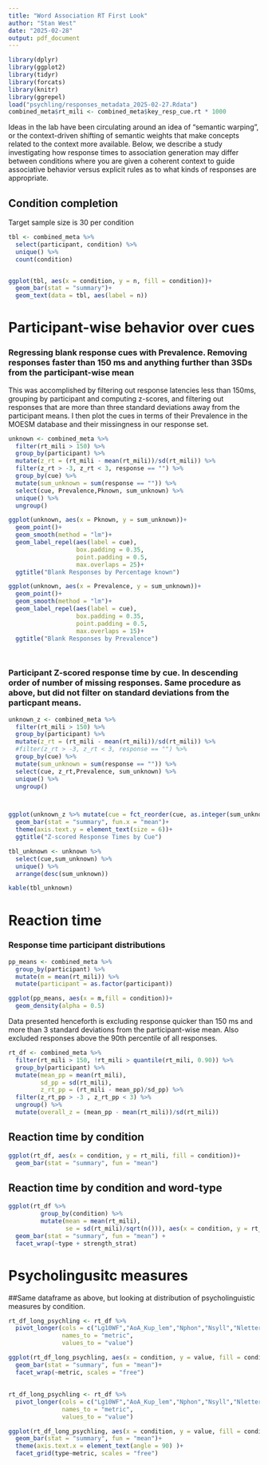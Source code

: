 ```yaml
---
title: "Word Association RT First Look"
author: "Stan West"
date: "2025-02-28"
output: pdf_document
---
```


```r
library(dplyr)
library(ggplot2)
library(tidyr)
library(forcats)
library(knitr)
library(ggrepel)
load("psychling/responses_metadata_2025-02-27.Rdata")
combined_meta$rt_mili <- combined_meta$key_resp_cue.rt * 1000
```

Ideas in the lab have been circulating around an idea of "semantic warping", or the context-driven shifting of semantic weights that make concepts related to the context more available. Below, we describe a study investigating how response times to association generation may differ between conditions where you are given a coherent context to guide associative behavior versus explicit rules as to what kinds of responses are appropriate. 


## Condition completion
Target sample size is 30 per condition

```r
tbl <- combined_meta %>%
  select(participant, condition) %>%
  unique() %>%
  count(condition)


ggplot(tbl, aes(x = condition, y = n, fill = condition))+
  geom_bar(stat = "summary")+
  geom_text(data = tbl, aes(label = n))

```


# Participant-wise behavior over cues

### Regressing blank response cues with Prevalence. Removing responses faster than 150 ms and anything further than 3SDs from the participant-wise mean

This was accomplished by filtering out response latencies less than 150ms, grouping by participant and computing z-scores, and filtering out responses that are more than three standard deviations away from the participant means. I then plot the cues in terms of their Prevalence in the MOESM database and their missingness in our response set.

```r
unknown <- combined_meta %>%
  filter(rt_mili > 150) %>%
  group_by(participant) %>%
  mutate(z_rt = (rt_mili - mean(rt_mili))/sd(rt_mili)) %>%
  filter(z_rt > -3, z_rt < 3, response == "") %>%
  group_by(cue) %>%
  mutate(sum_unknown = sum(response == "")) %>%
  select(cue, Prevalence,Pknown, sum_unknown) %>%
  unique() %>%
  ungroup()

ggplot(unknown, aes(x = Pknown, y = sum_unknown))+
  geom_point()+
  geom_smooth(method = "lm")+
  geom_label_repel(aes(label = cue),
                   box.padding = 0.35,
                   point.padding = 0.5,
                   max.overlaps = 25)+
  ggtitle("Blank Responses by Percentage known")

ggplot(unknown, aes(x = Prevalence, y = sum_unknown))+
  geom_point()+
  geom_smooth(method = "lm")+
  geom_label_repel(aes(label = cue),
                   box.padding = 0.35,
                   point.padding = 0.5,
                   max.overlaps = 15)+
  ggtitle("Blank Responses by Prevalence")




```

### Participant Z-scored response time by cue. In descending order of number of missing responses. Same procedure as above, but did not filter on standard deviations from the particpant means.

```r
unknown_z <- combined_meta %>%
  filter(rt_mili > 150) %>%
  group_by(participant) %>%
  mutate(z_rt = (rt_mili - mean(rt_mili))/sd(rt_mili)) %>%
  #filter(z_rt > -3, z_rt < 3, response == "") %>%
  group_by(cue) %>%
  mutate(sum_unknown = sum(response == "")) %>%
  select(cue, z_rt,Prevalence, sum_unknown) %>%
  unique() %>%
  ungroup()



ggplot(unknown_z %>% mutate(cue = fct_reorder(cue, as.integer(sum_unknown))), aes(y = cue, x = z_rt))+
  geom_bar(stat = "summary", fun.x = "mean")+
  theme(axis.text.y = element_text(size = 6))+
  ggtitle("Z-scored Response Times by Cue")

tbl_unknown <- unknown %>%
  select(cue,sum_unknown) %>%
  unique() %>%
  arrange(desc(sum_unknown))

kable(tbl_unknown)

```


# Reaction time 


### Response time participant distributions 

```r
pp_means <- combined_meta %>%
  group_by(participant) %>%
  mutate(m = mean(rt_mili)) %>%
  mutate(participant = as.factor(participant))

ggplot(pp_means, aes(x = m,fill = condition))+
  geom_density(alpha = 0.5)

```




Data presented henceforth is excluding response quicker than 150 ms and more than 3 standard deviations from the participant-wise mean. Also excluded responses above the 90th percentile of all responses.


```r
rt_df <- combined_meta %>%
  filter(rt_mili > 150, !rt_mili > quantile(rt_mili, 0.90)) %>%
  group_by(participant) %>%
  mutate(mean_pp = mean(rt_mili),
         sd_pp = sd(rt_mili),
         z_rt_pp = (rt_mili - mean_pp)/sd_pp) %>%
  filter(z_rt_pp > -3 , z_rt_pp < 3) %>%
  ungroup() %>%
  mutate(overall_z = (mean_pp - mean(rt_mili))/sd(rt_mili))

```

## Reaction time by condition

```r
ggplot(rt_df, aes(x = condition, y = rt_mili, fill = condition))+
  geom_bar(stat = "summary", fun = "mean")

```

## Reaction time by condition and word-type 

```r
ggplot(rt_df %>% 
         group_by(condition) %>% 
         mutate(mean = mean(rt_mili),
                se = sd(rt_mili)/sqrt(n())), aes(x = condition, y = rt_mili, fill = condition))+
  geom_bar(stat = "summary", fun = "mean") +
  facet_wrap(~type + strength_strat)

```


# Psycholingusitc measures
##Same dataframe as above, but looking at distribution of psycholinguistic measures by condition.

```r
rt_df_long_psychling <- rt_df %>% 
  pivot_longer(cols = c("Lg10WF","AoA_Kup_lem","Nphon","Nsyll","Nletters"),
               names_to = "metric",
               values_to = "value")

ggplot(rt_df_long_psychling, aes(x = condition, y = value, fill = condition))+
  geom_bar(stat = "summary", fun = "mean")+
  facet_wrap(~metric, scales = "free")


```


## 


```r
rt_df_long_psychling <- rt_df %>% 
  pivot_longer(cols = c("Lg10WF","AoA_Kup_lem","Nphon","Nsyll","Nletters"),
               names_to = "metric",
               values_to = "value")

ggplot(rt_df_long_psychling, aes(x = condition, y = value, fill = condition))+
  geom_bar(stat = "summary", fun = "mean")+
  theme(axis.text.x = element_text(angle = 90) )+
  facet_grid(type~metric, scales = "free")


```

